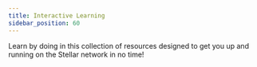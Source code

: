 ```yaml
---
title: Interactive Learning
sidebar_position: 60
---
```



Learn by doing in this collection of resources designed to get you up and running on the Stellar network in no time!

<DocCardList />
